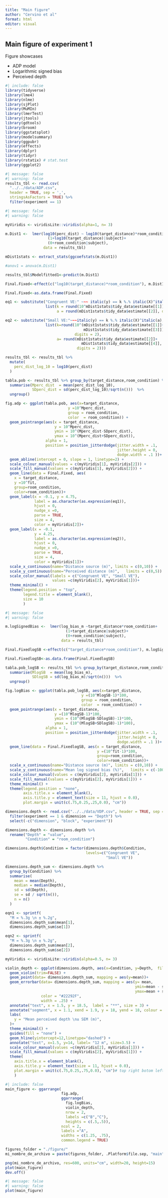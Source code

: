 ```yaml
---
title: "Main figure"
author: "Cervino et al"
format: html
editor: visual
---
```


## Main figure of experiment 1

Figure showcases

-   ADP model
-   Logarithmic signed bias
-   Perceived depth

```r
#| include: false
library(tidyverse)
library(lme4)
library(nlme)
library(sjPlot)
library(MuMIn)
library(lmerTest)
library(jtools)
library(gdtools)
library(broom)
library(ggstatsplot)
library(modelsummary)
library(ggpubr)
library(effects)
library(dplyr)
library(tidyr)
library(rstatix) # stat.test
library(ggplot2)

```

```r
#| message: false
#| warning: false
results_tbl <- read.csv(
  "../../data/ADP.csv", 
  header = TRUE, sep = ',',
  stringsAsFactors = TRUE) %>%
  filter(experiment == 1)
```

```r
#| message: false
#| warning: false

myViridis <- viridisLite::viridis(alpha=1, n= 3)

m.Dist1 <-  lmer(log10(perc_dist) ~ log10(target_distance)*room_condition +
                   (1+log10(target_distance)|subject)+
                   (0+room_condition|subject),
                 data = results_tbl) 

mDist1stats <- extract_stats(ggcoefstats(m.Dist1))

#anov1 = anova(m.Dist1)

results_tbl$Modelfitted1<-predict(m.Dist1)

Final.Fixed<-effect(c("log10(target_distance)*room_condition"), m.Dist1)

Final.Fixed<-as.data.frame(Final.Fixed)

eq1 <- substitute("Congruent VE:" ~~~ italic(y) == k %.% italic(X)^italic(a),
                  list(k = round(10^mDist1stats$tidy_data$estimate[[1]],digits = 2),
                       a = round(mDist1stats$tidy_data$estimate[[2]], digits = 2)))

eq2 <- substitute("Small VE:"~~~italic(y) == k %.% italic(X)^italic(a),
                  list(k=round(10^(mDist1stats$tidy_data$estimate[[1]]+
                                   mDist1stats$tidy_data$estimate[[3]]), 
                               digits = 2),
                       a= round(mDist1stats$tidy_data$estimate[[2]]+
                                  mDist1stats$tidy_data$estimate[[4]], 
                                digits = 2)))

results_tbl <- results_tbl %>%
  mutate(
    perc_dist_log_10 = log10(perc_dist)
  )

tabla.pob <- results_tbl %>% group_by(target_distance,room_condition) %>%
  summarise(Mperc_dist  = mean(perc_dist_log_10),
            SDperc_dist = sd(perc_dist_log_10)/sqrt(n()))  %>%
  ungroup()

fig.adp <- ggplot(tabla.pob, aes(x=target_distance, 
                            y =10^Mperc_dist, 
                            group = room_condition, 
                            color  = room_condition)) +
  geom_pointrange(aes(x = target_distance, 
                      y = 10^Mperc_dist, 
                      ymin = 10^(Mperc_dist-SDperc_dist), 
                      ymax = 10^(Mperc_dist+SDperc_dist)),
                  alpha = 1,
                  position = position_jitterdodge(jitter.width = .1,
                                                  jitter.height = 0,
                                                  dodge.width = .1 ))+
  geom_abline(intercept = 0, slope = 1, linetype=2) +
  scale_colour_manual(values = c(myViridis[1], myViridis[2])) +
  scale_fill_manual(values = c(myViridis[1], myViridis[2])) +
  geom_line(data = Final.Fixed, aes(
    x = target_distance, 
    y =10^fit, 
    group=room_condition, 
    color=room_condition))+
  geom_label(x = -0.1, y = 4.75, 
             label = as.character(as.expression(eq1)), 
             hjust = 0, 
             nudge_x =0, 
             parse = TRUE, 
             size = 4, 
             color = myViridis[2])+
  geom_label(x = -0.1, 
             y = 4.25, 
             label = as.character(as.expression(eq2)), 
             hjust = 0, 
             nudge_x =0,
             parse = TRUE, 
             size = 4, 
             color = myViridis[1])+
  scale_x_continuous(name="Distance source (m)", limits = c(0,10)) +
  scale_y_continuous(name="Perceived distance (m)",   limits = c(0,5)) +
  scale_color_manual(labels = c("Congruent VE", "Small VE"), 
                     values =c(myViridis[2], myViridis[1]))+
  theme_minimal() +
  theme(legend.position = "top",
        legend.title = element_blank(),
        size = 10
        ) 
```

```r
#| message: false
#| warning: false

m.logSignedBias <-  lmer(log_bias_m ~target_distance*room_condition+
                           (1+target_distance|subject)+
                           (0+room_condition|subject),
                         data = results_tbl)

Final.FixedlogSB <-effect(c("target_distance*room_condition"), m.logSignedBias)

Final.FixedlogSB<-as.data.frame(Final.FixedlogSB)

tabla.pob_logSB <- results_tbl %>% group_by(target_distance,room_condition) %>%
  summarise(MlogSB  = mean(log_bias_m),
            SDlogSB = sd(log_bias_m)/sqrt(n()))  %>%
  ungroup()

fig.logBias <- ggplot(tabla.pob_logSB, aes(x=target_distance, 
                                  y =(10^MlogSB-1)*100,
                                  group = room_condition, 
                                  color  = room_condition)) +
  geom_pointrange(aes(x = target_distance, 
                      y =(10^MlogSB-1)*100, 
                      ymin = (10^(MlogSB-SDlogSB)-1)*100, 
                      ymax = (10^(MlogSB+SDlogSB)-1)*100),
                  alpha = 1,
                  position = position_jitterdodge(jitter.width = .1,
                                                  jitter.height = 0,
                                                  dodge.width = .1 ))+
  geom_line(data = Final.FixedlogSB, aes(x = target_distance, 
                                         y =(10^fit-1)*100, 
                                         group=room_condition, 
                                         color=room_condition))+
  scale_x_continuous(name="Distance source (m)", limits = c(0,10)) +
  scale_y_continuous(name="Mean log signed bias (%)",   limits = c(-100,0)) +
  scale_colour_manual(values = c(myViridis[2], myViridis[1])) + 
  scale_fill_manual(values = c(myViridis[2], myViridis[1])) + 
  theme_minimal() +
  theme(legend.position = "none",
        axis.title.x = element_blank(),
        axis.title.y = element_text(size = 11, hjust = 0.0),
        plot.margin = unit(c(.75,0.25,.25,0.0), "cm"))

```

```r

dimensions.depth <- read.csv("../../data/VDP.csv", header = TRUE, sep = ',', stringsAsFactors = TRUE) %>%
  filter(experiment == 1 & dimension == "Depth") %>%
  select(-c("dimension", "block", "experiment"))

dimensions.depth <- dimensions.depth %>%
  rename("Depth" = "value",
         "Condition" = "room_condition")

dimensions.depth$Condition = factor(dimensions.depth$Condition, 
                                    levels=c("Congruent VE", 
                                             "Small VE"))

dimensions.depth_sum <- dimensions.depth %>%
  group_by(Condition) %>%
  summarise(
    mean = mean(Depth),
    median = median(Depth),
    sd = sd(Depth),
    se = sd / sqrt(n()),
    n = n()
  )

eqn1 <- sprintf(
  "M = %.3g \n ± %.2g",
  dimensions.depth_sum$mean[1],
  dimensions.depth_sum$se[1])

eqn2 <- sprintf(
  "M = %.3g \n ± %.2g",
  dimensions.depth_sum$mean[2],
  dimensions.depth_sum$se[2])

myViridis <- viridisLite::viridis(alpha=0.5, n= 3)

violin_depth <- ggplot(dimensions.depth, aes(x=Condition, y=Depth,  fill=Condition)) +
  geom_violin(trim=FALSE) +
  geom_point(data= dimensions.depth_sum, mapping = aes(y=mean))+
  geom_errorbar(data= dimensions.depth_sum, mapping = aes(y= mean, 
                                                          ymin=mean - se,
                                                          ymax=mean + se),
                color = "#22292F",
                width = .25) +
  annotate("text", x = 1.5, y = 18.5,  label = "**", size = 3) +
  annotate("segment", x = 1.1, xend = 1.9, y = 18, yend = 18, colour = "black", size=.5, alpha=1,)+
  labs(
    y = "Mean perceived depth \n± SEM (m)",
  )+
  theme_minimal() +
  guides(fill = "none") +
  geom_hline(yintercept=12,linetype="dashed") +
  annotate("text", x=1.5, y=14, label= "12 m", size=3.5) +
  scale_colour_manual(values =c(myViridis[2], myViridis[1])) +
  scale_fill_manual(values = c(myViridis[2], myViridis[1])) +
  theme(
    axis.title.x = element_blank(),
    axis.title.y = element_text(size = 11, hjust = 0.0),
    plot.margin = unit(c(.75,0.25,.75,0.0), "cm")# top right botom left
    ) 

```

```r
#| include: false
main_figure <- ggarrange(
                         fig.adp,
                         ggarrange(
                           fig.logBias,
                           violin_depth,
                           nrow = 2, 
                           labels =c("B","C"),
                           heights = c(.5,.5)),
                         ncol = 2, 
                         labels ="A",
                         widths = c(1.25, .75),
                         common.legend = TRUE)

figures_folder = "./figure/"
mi_nombre_de_archivo = paste(figures_folder, .Platform$file.sep, "main", ".png", sep = '')

png(mi_nombre_de_archivo, res=600, units="cm", width=20, height=15)
plot(main_figure)
dev.off()
```

```r
#| message: false
#| warning: false
plot(main_figure)
```
